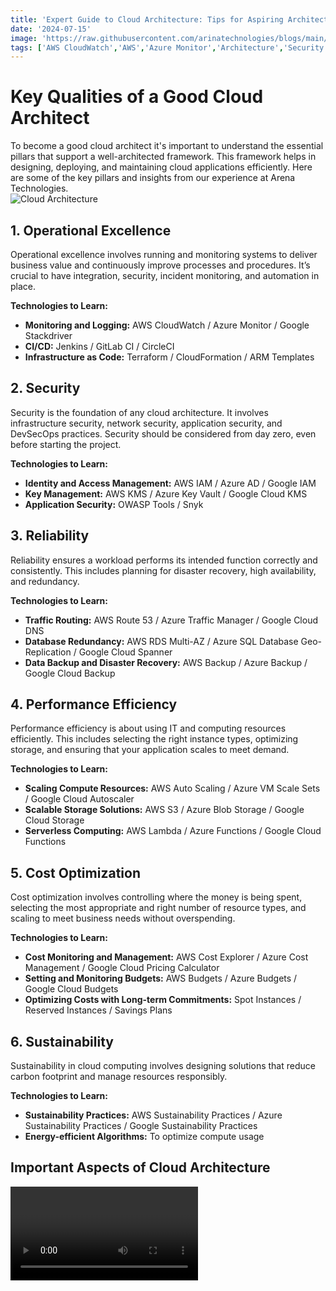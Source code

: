 ```yaml
---
title: 'Expert Guide to Cloud Architecture: Tips for Aspiring Architects'
date: '2024-07-15'
image: 'https://raw.githubusercontent.com/arinatechnologies/blogs/main/images/guidetocloudarchitecture.webp'
tags: ['AWS CloudWatch','AWS','Azure Monitor','Architecture','Security','ARM Templates','Terraform','Cost Optimization','Google Cloud KMS']
---
```

# Key Qualities of a Good Cloud Architect

To become a good cloud architect it's important to understand the essential pillars that support a well-architected framework. This framework helps in designing, deploying, and maintaining cloud applications efficiently. Here are some of the key pillars and insights from our experience at Arena Technologies.<br/>
![Cloud Architecture](https://raw.githubusercontent.com/arinatechnologies/blogs/main/images/cloudarchitecture.webp)

## 1. Operational Excellence

Operational excellence involves running and monitoring systems to deliver business value and continuously improve processes and procedures. It’s crucial to have integration, security, incident monitoring, and automation in place.

**Technologies to Learn:**
- **Monitoring and Logging:** AWS CloudWatch / Azure Monitor / Google Stackdriver
- **CI/CD:** Jenkins / GitLab CI / CircleCI
- **Infrastructure as Code:** Terraform / CloudFormation / ARM Templates

## 2. Security

Security is the foundation of any cloud architecture. It involves infrastructure security, network security, application security, and DevSecOps practices. Security should be considered from day zero, even before starting the project.

**Technologies to Learn:**
- **Identity and Access Management:** AWS IAM / Azure AD / Google IAM
- **Key Management:** AWS KMS / Azure Key Vault / Google Cloud KMS
- **Application Security:** OWASP Tools / Snyk

## 3. Reliability

Reliability ensures a workload performs its intended function correctly and consistently. This includes planning for disaster recovery, high availability, and redundancy.

**Technologies to Learn:**
- **Traffic Routing:** AWS Route 53 / Azure Traffic Manager / Google Cloud DNS
- **Database Redundancy:** AWS RDS Multi-AZ / Azure SQL Database Geo-Replication / Google Cloud Spanner
- **Data Backup and Disaster Recovery:** AWS Backup / Azure Backup / Google Cloud Backup

## 4. Performance Efficiency

Performance efficiency is about using IT and computing resources efficiently. This includes selecting the right instance types, optimizing storage, and ensuring that your application scales to meet demand.

**Technologies to Learn:**
- **Scaling Compute Resources:** AWS Auto Scaling / Azure VM Scale Sets / Google Cloud Autoscaler
- **Scalable Storage Solutions:** AWS S3 / Azure Blob Storage / Google Cloud Storage
- **Serverless Computing:** AWS Lambda / Azure Functions / Google Cloud Functions

## 5. Cost Optimization

Cost optimization involves controlling where the money is being spent, selecting the most appropriate and right number of resource types, and scaling to meet business needs without overspending.

**Technologies to Learn:**
- **Cost Monitoring and Management:** AWS Cost Explorer / Azure Cost Management / Google Cloud Pricing Calculator
- **Setting and Monitoring Budgets:** AWS Budgets / Azure Budgets / Google Cloud Budgets
- **Optimizing Costs with Long-term Commitments:** Spot Instances / Reserved Instances / Savings Plans

## 6. Sustainability

Sustainability in cloud computing involves designing solutions that reduce carbon footprint and manage resources responsibly.

**Technologies to Learn:**
- **Sustainability Practices:** AWS Sustainability Practices / Azure Sustainability Practices / Google Sustainability Practices
- **Energy-efficient Algorithms:** To optimize compute usage

## Important Aspects of Cloud Architecture

<Video id="9F2hEhO60pQ" title="Expert Guide to Cloud Architecture: Tips for Aspiring Architects"/>


### Architecture

A solid architecture is crucial for any cloud setup. Unlike traditional on-premises setups, cloud architecture must be designed with scalability and efficiency in mind. Common architectural patterns include microservices, service-oriented architecture (SOA), and data pipeline architectures.

**Technologies to Learn:**
- **Container Orchestration:** Kubernetes / Amazon EKS / Azure AKS / Google GKE
- **Container Management:** AWS ECS / Azure Container Instances / Google Cloud Run
- **Service Mesh:** Istio / Linkerd

### Automation

Automation is essential in cloud environments. Tools like Terraform for infrastructure as code (IaC) and continuous integration/continuous deployment (CI/CD) pipelines ensure that your infrastructure and deployments are consistent, repeatable, and scalable.

**Technologies to Learn:**
- **Infrastructure as Code:** Terraform / CloudFormation / ARM Templates
- **CI/CD Pipelines:** Jenkins / GitLab CI / CircleCI
- **Configuration Management:** Ansible / Chef / Puppet

### Application and Data

Understanding application architecture and data management is crucial. Depending on the application type—whether it’s a web service, big data application, or something else—the architectural and technological choices will vary. It’s important to choose the right databases and data management tools based on your specific needs.

**Technologies to Learn:**
- **Relational Databases:** AWS RDS / Azure SQL Database / Google Cloud SQL
- **NoSQL Databases:** AWS DynamoDB / Azure Cosmos DB / Google Cloud Firestore
- **Real-time Data Streaming:** Apache Kafka / AWS Kinesis / Azure Event Hubs / Google Pub/Sub

### Non-Functional Requirements

Non-functional requirements (NFRs) are often overlooked but are critical to the success of any cloud project. These include:

- **Performance:** How well the system performs under load.
- **Scalability:** The ability to scale up or down as needed.
- **High Availability:** Ensuring the system is operational at all times.
- **Disaster Recovery:** Planning for system recovery in case of failures.

## Practical Tips for Aspiring Cloud Architects

- **Learn Multiple Architectural Patterns:** Familiarize yourself with different architecture styles and understand when to use each.
- **Understand Security Practices:** Security must be integrated into every part of your architecture.
- **Embrace Automation:** Use tools like Terraform and CI/CD pipelines to automate as much as possible.
- **Focus on Cost Management:** Keep an eye on costs from the beginning to avoid unexpected expenses.
- **Stay Updated:** Cloud technologies evolve rapidly, so continuous learning is key.

**Technologies to Learn:**
- **Architectural Best Practices:** AWS Well-Architected Tool / Azure Well-Architected Review / Google Cloud Architecture Framework
- **Optimizing and Improving Cloud Environments:** AWS Trusted Advisor / Azure Advisor / Google Cloud Advisor

## Conclusion

Being a good cloud architect requires a blend of technical knowledge, practical experience, and an understanding of the broader business context. By focusing on the pillars of a well-architected framework and considering both functional and non-functional requirements, you can design efficient, scalable, and secure cloud solutions.

[Read about Arina Website Design](https://www.arinatechnologies.com/website-design) <br/>
[Read about Arina Consulting](https://www.arinatechnologies.com/consulting) <br/>
[Read about Arina Staffing](https://www.arinatechnologies.com/staffing) <br/>
[Read about Arina Website Performance](https://www.arinatechnologies.com/website-performance) <br/>
[Read about Arina Website Performance](https://www.arinatechnologies.com/pricing) <br/>


